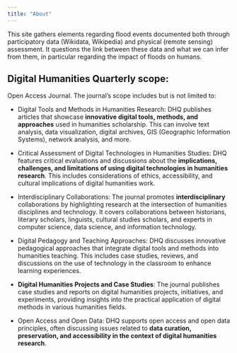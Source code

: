 ```yaml
---
title: "About"
---
```


This site gathers elements regarding flood events documented both through participatory data (Wikidata, Wikipedia) and physical (remote sensing) assessment. It questions the link between these data and what we can infer from them, in particular regarding the impact of floods on humans.

## Digital Humanities Quarterly scope:

Open Access Journal. The journal's scope includes but is not limited to:

-   Digital Tools and Methods in Humanities Research: DHQ publishes articles that showcase **innovative digital tools, methods, and approaches** used in humanities scholarship. This can involve text analysis, data visualization, digital archives, GIS (Geographic Information Systems), network analysis, and more.

-   Critical Assessment of Digital Technologies in Humanities Studies: DHQ features critical evaluations and discussions about the **implications, challenges, and limitations of using digital technologies in humanities research**. This includes considerations of ethics, accessibility, and cultural implications of digital humanities work.

-   Interdisciplinary Collaborations: The journal promotes **interdisciplinary** collaborations by highlighting research at the intersection of humanities disciplines and technology. It covers collaborations between historians, literary scholars, linguists, cultural studies scholars, and experts in computer science, data science, and information technology.

-   Digital Pedagogy and Teaching Approaches: DHQ discusses innovative pedagogical approaches that integrate digital tools and methods into humanities teaching. This includes case studies, reviews, and discussions on the use of technology in the classroom to enhance learning experiences.

-   **Digital Humanities Projects and Case Studies**: The journal publishes case studies and reports on digital humanities projects, initiatives, and experiments, providing insights into the practical application of digital methods in various humanities fields.

-   Open Access and Open Data: DHQ supports open access and open data principles, often discussing issues related to **data curation, preservation, and accessibility in the context of digital humanities research**.
